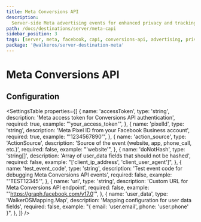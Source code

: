 ```yaml
---
title: Meta Conversions API
description:
  Server-side Meta advertising events for enhanced privacy and tracking accuracy
path: /docs/destinations/server/meta-capi
sidebar_position: 3
tags: [server, meta, facebook, capi, conversions-api, advertising, privacy]
package: '@walkeros/server-destination-meta'
---
```



# Meta Conversions API

<PackageLink
  env="server"
  github="packages/server/destinations/meta"
  npm="@walkeros/server-destination-meta"
/>

## Configuration

<SettingsTable
  properties={[
    {
      name: 'accessToken',
      type: 'string',
      description: 'Meta access token for Conversions API authentication',
      required: true,
      example: "'your_access_token'",
    },
    {
      name: 'pixelId',
      type: 'string',
      description: 'Meta Pixel ID from your Facebook Business account',
      required: true,
      example: "'1234567890'",
    },
    {
      name: 'action_source',
      type: 'ActionSource',
      description: 'Source of the event (website, app, phone_call, etc.)',
      required: false,
      example: "'website'",
    },
    {
      name: 'doNotHash',
      type: 'string[]',
      description: 'Array of user_data fields that should not be hashed',
      required: false,
      example: "['client_ip_address', 'client_user_agent']",
    },
    {
      name: 'test_event_code',
      type: 'string',
      description: 'Test event code for debugging Meta Conversions API events',
      required: false,
      example: "'TEST12345'",
    },
    {
      name: 'url',
      type: 'string',
      description: 'Custom URL for Meta Conversions API endpoint',
      required: false,
      example: "'https://graph.facebook.com/v17.0'",
    },
    {
      name: 'user_data',
      type: 'WalkerOSMapping.Map',
      description: 'Mapping configuration for user data fields',
      required: false,
      example: "{ email: 'user.email', phone: 'user.phone' }",
    },
  ]}
/>
